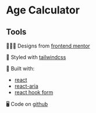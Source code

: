

<Meta of={AgeCalculatorStories} />

# Age Calculator

<Canvas of={AgeCalculatorStories.Basic} />

## Tools

🧑🏼‍🎨 Designs from [frontend mentor](https://www.frontendmentor.io/challenges/results-summary-component-CE_K6s0maV)

🎨 Styled with [tailwindcss](https://tailwindcss.com/)

🔨 Built with:

- [react](https://react.dev/)
- [react-aria](https://react-spectrum.adobe.com/react-aria)
- [react hook form](https://www.react-hook-form.com/)

🖥️ Code on [github](https://github.com/kim-fransson/frontend-mentor/tree/main/packages/web/src/age-calculator)
